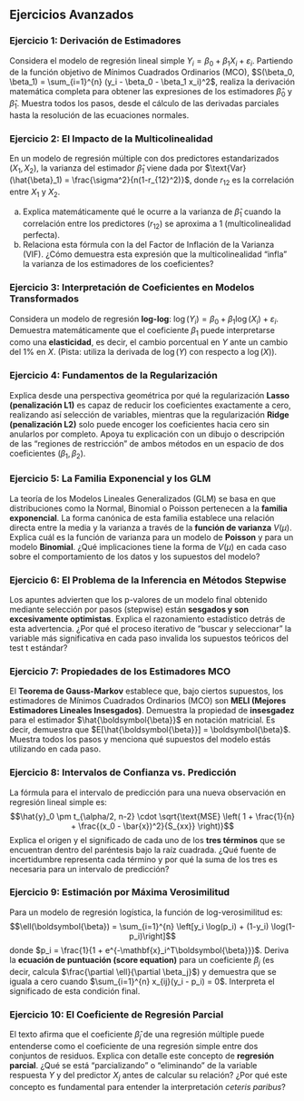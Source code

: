 <!-- ---
title: "Ejercicios Avanzados"
subtitle: "Modelos Estadísticos de Predicción"
author: "Víctor Aceña Gil - Isaac Martín de Diego"
date: today
format: 
  html:
    toc: true
    toc-depth: 3
    code-fold: false
    theme: cosmo
execute:
  warning: false
  message: false
--- -->

## **Ejercicios Avanzados**

### Ejercicio 1: Derivación de Estimadores

Considera el modelo de regresión lineal simple $Y_i = \beta_0 + \beta_1 X_i + \varepsilon_i$. Partiendo de la función objetivo de Mínimos Cuadrados Ordinarios (MCO), $S(\beta_0, \beta_1) = \sum_{i=1}^{n} (y_i - \beta_0 - \beta_1 x_i)^2$, realiza la derivación matemática completa para obtener las expresiones de los estimadores $\hat{\beta}_0$ y $\hat{\beta}_1$. Muestra todos los pasos, desde el cálculo de las derivadas parciales hasta la resolución de las ecuaciones normales.


### Ejercicio 2: El Impacto de la Multicolinealidad

En un modelo de regresión múltiple con dos predictores estandarizados ($X_1, X_2$), la varianza del estimador $\hat{\beta}_1$ viene dada por $\text{Var}(\hat{\beta}_1) = \frac{\sigma^2}{n(1-r_{12}^2)}$, donde $r_{12}$ es la correlación entre $X_1$ y $X_2$.

a) Explica matemáticamente qué le ocurre a la varianza de $\hat{\beta}_1$ cuando la correlación entre los predictores ($r_{12}$) se aproxima a 1 (multicolinealidad perfecta).
b) Relaciona esta fórmula con la del Factor de Inflación de la Varianza (VIF). ¿Cómo demuestra esta expresión que la multicolinealidad "infla" la varianza de los estimadores de los coeficientes?


### Ejercicio 3: Interpretación de Coeficientes en Modelos Transformados

Considera un modelo de regresión **log-log**: $\log(Y_i) = \beta_0 + \beta_1 \log(X_i) + \varepsilon_i$.
Demuestra matemáticamente que el coeficiente $\beta_1$ puede interpretarse como una **elasticidad**, es decir, el cambio porcentual en $Y$ ante un cambio del 1% en $X$. (Pista: utiliza la derivada de $\log(Y)$ con respecto a $\log(X)$).


### Ejercicio 4: Fundamentos de la Regularización

Explica desde una perspectiva geométrica por qué la regularización **Lasso (penalización L1)** es capaz de reducir los coeficientes exactamente a cero, realizando así selección de variables, mientras que la regularización **Ridge (penalización L2)** solo puede encoger los coeficientes hacia cero sin anularlos por completo. Apoya tu explicación con un dibujo o descripción de las "regiones de restricción" de ambos métodos en un espacio de dos coeficientes ($\beta_1, \beta_2$).


### Ejercicio 5: La Familia Exponencial y los GLM

La teoría de los Modelos Lineales Generalizados (GLM) se basa en que distribuciones como la Normal, Binomial o Poisson pertenecen a la **familia exponencial**. La forma canónica de esta familia establece una relación directa entre la media y la varianza a través de la **función de varianza** $V(\mu)$.
Explica cuál es la función de varianza para un modelo de **Poisson** y para un modelo **Binomial**. ¿Qué implicaciones tiene la forma de $V(\mu)$ en cada caso sobre el comportamiento de los datos y los supuestos del modelo?


### Ejercicio 6: El Problema de la Inferencia en Métodos Stepwise

Los apuntes advierten que los p-valores de un modelo final obtenido mediante selección por pasos (stepwise) están **sesgados y son excesivamente optimistas**. Explica el razonamiento estadístico detrás de esta advertencia. ¿Por qué el proceso iterativo de "buscar y seleccionar" la variable más significativa en cada paso invalida los supuestos teóricos del test t estándar?


### Ejercicio 7: Propiedades de los Estimadores MCO

El **Teorema de Gauss-Markov** establece que, bajo ciertos supuestos, los estimadores de Mínimos Cuadrados Ordinarios (MCO) son **MELI (Mejores Estimadores Lineales Insesgados)**. Demuestra la propiedad de **insesgadez** para el estimador $\hat{\boldsymbol{\beta}}$ en notación matricial. Es decir, demuestra que $E[\hat{\boldsymbol{\beta}}] = \boldsymbol{\beta}$. Muestra todos los pasos y menciona qué supuestos del modelo estás utilizando en cada paso.


### Ejercicio 8: Intervalos de Confianza vs. Predicción

La fórmula para el intervalo de predicción para una nueva observación en regresión lineal simple es:
$$\hat{y}_0 \pm t_{\alpha/2, n-2} \cdot \sqrt{\text{MSE} \left( 1 + \frac{1}{n} + \frac{(x_0 - \bar{x})^2}{S_{xx}} \right)}$$
Explica el origen y el significado de cada uno de los **tres términos** que se encuentran dentro del paréntesis bajo la raíz cuadrada. ¿Qué fuente de incertidumbre representa cada término y por qué la suma de los tres es necesaria para un intervalo de predicción?


### Ejercicio 9: Estimación por Máxima Verosimilitud

Para un modelo de regresión logística, la función de log-verosimilitud es:
$$\ell(\boldsymbol{\beta}) = \sum_{i=1}^{n} \left[y_i \log(p_i) + (1-y_i) \log(1-p_i)\right]$$
donde $p_i = \frac{1}{1 + e^{-\mathbf{x}_i^T\boldsymbol{\beta}}}$.
Deriva la **ecuación de puntuación (score equation)** para un coeficiente $\beta_j$ (es decir, calcula $\frac{\partial \ell}{\partial \beta_j}$) y demuestra que se iguala a cero cuando $\sum_{i=1}^{n} x_{ij}(y_i - p_i) = 0$. Interpreta el significado de esta condición final.


### Ejercicio 10: El Coeficiente de Regresión Parcial

El texto afirma que el coeficiente $\hat{\beta}_j$ de una regresión múltiple puede entenderse como el coeficiente de una regresión simple entre dos conjuntos de residuos. Explica con detalle este concepto de **regresión parcial**. ¿Qué se está "parcializando" o "eliminando" de la variable respuesta $Y$ y del predictor $X_j$ antes de calcular su relación? ¿Por qué este concepto es fundamental para entender la interpretación *ceteris paribus*?